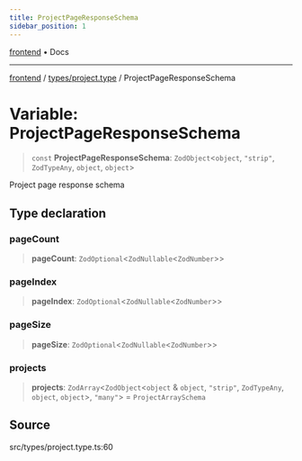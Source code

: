 ```yaml
---
title: ProjectPageResponseSchema
sidebar_position: 1
---
```


[frontend](../../..) • Docs

***

[frontend](../../..) / [types/project.type](..) / ProjectPageResponseSchema

# Variable: ProjectPageResponseSchema

> `const` **ProjectPageResponseSchema**: `ZodObject`\<`object`, `"strip"`, `ZodTypeAny`, `object`, `object`\>

Project page response schema

## Type declaration

### pageCount

> **pageCount**: `ZodOptional`\<`ZodNullable`\<`ZodNumber`\>\>

### pageIndex

> **pageIndex**: `ZodOptional`\<`ZodNullable`\<`ZodNumber`\>\>

### pageSize

> **pageSize**: `ZodOptional`\<`ZodNullable`\<`ZodNumber`\>\>

### projects

> **projects**: `ZodArray`\<`ZodObject`\<`object` & `object`, `"strip"`, `ZodTypeAny`, `object`, `object`\>, `"many"`\> = `ProjectArraySchema`

## Source

src/types/project.type.ts:60
